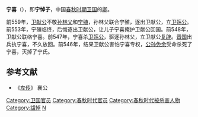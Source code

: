 {{模板:Infobox 先秦人物
|名称= 宁悼子
|图像=
|图说=
|姓=[[姬姓|姬]]
|氏=宁
|名=喜
|字=
|别名=
|别字=
|谥号=悼
|时代=春秋时期
|国家=[[卫国|卫]] 
|身份=
|出生=
|逝世=
|在位=
|父=[[宁殖|宁殖]]
|母=
|正妻=
|妾=
|子女=
|太子=
}}
'''宁喜'''（{{bd|？||前546年||catIdx=N}}），即'''宁悼子'''，中国[[春秋时期|春秋时期]][[卫国|卫国]]的[[卿_(官制)|卿]]。

前559年，[[卫献公|卫献公]]不敬[[孙林父|孙林父]]和[[宁殖|宁殖]]，孙林父联合宁殖，逐出卫献公，立[[卫殇公|卫殇公]]。前553年，宁殖临终，后悔逐出卫献公，让儿子宁喜掩护卫献公回国。前548年，卫献公联络宁喜。前547年，宁喜杀[[卫殇公|卫殇公]]，驱逐孙林父，立卫献公[[复辟|复辟]]。[[晋国|晋国]]出兵执宁喜，不久放回。前546年，结果卫献公害怕宁喜专权，[[公孙免余|公孙免余]]受命杀死了宁喜，灭掉了宁氏。

==参考文献==
*《[[左传|左传]]》 襄公

[[Category:卫国官员|Category:卫国官员]]
[[Category:春秋时代官员|Category:春秋时代官员]]
[[Category:春秋时代被杀害人物|Category:春秋时代被杀害人物]]
[[Category:諡悼|Category:諡悼]]
[[Category:姬姓|N]]